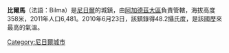'''比爾馬'''（法語：Bilma）是[[尼日爾|尼日爾]]的城鎮，由[[阿加德茲大區|阿加德茲大區]]負責管轄，海拔高度358米，2011年人口6,481。2010年6月23日，該鎮錄得48.2攝氏度，是該國歷來最高的氣溫。

{{coord|18|41|N|12|55|E|type:city|display=title}}

{{Authority control}}
{{Niger-geo-stub}}
[[Category:尼日爾城市|Category:尼日爾城市]]
